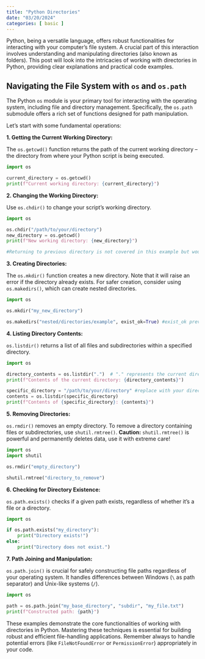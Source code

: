 ```yaml
---
title: "Python Directories"
date: "03/20/2024"
categories: [ basic ]
---
```



Python, being a versatile language, offers robust functionalities for interacting with your computer's file system.  A crucial part of this interaction involves understanding and manipulating directories (also known as folders). This post will look into the intricacies of working with directories in Python, providing clear explanations and practical code examples.

## Navigating the File System with `os` and `os.path`

The Python `os` module is your primary tool for interacting with the operating system, including file and directory management.  Specifically, the `os.path` submodule offers a rich set of functions designed for path manipulation.

Let's start with some fundamental operations:

**1. Getting the Current Working Directory:**

The `os.getcwd()` function returns the path of the current working directory – the directory from where your Python script is being executed.

```python
import os

current_directory = os.getcwd()
print(f"Current working directory: {current_directory}")
```

**2. Changing the Working Directory:**

Use `os.chdir()` to change your script's working directory.

```python
import os

os.chdir("/path/to/your/directory")  
new_directory = os.getcwd()
print(f"New working directory: {new_directory}")

#Returning to previous directory is not covered in this example but would be done by assigning getcwd() to a variable before changing directories
```

**3. Creating Directories:**

The `os.mkdir()` function creates a new directory.  Note that it will raise an error if the directory already exists.  For safer creation, consider using `os.makedirs()`, which can create nested directories.

```python
import os

os.mkdir("my_new_directory")

os.makedirs("nested/directories/example", exist_ok=True) #exist_ok prevents error if directory already exists
```

**4. Listing Directory Contents:**

`os.listdir()` returns a list of all files and subdirectories within a specified directory.

```python
import os

directory_contents = os.listdir(".")  # "." represents the current directory
print(f"Contents of the current directory: {directory_contents}")

specific_directory = "/path/to/your/directory" #replace with your directory
contents = os.listdir(specific_directory)
print(f"Contents of {specific_directory}: {contents}")
```

**5. Removing Directories:**

`os.rmdir()` removes an empty directory. To remove a directory containing files or subdirectories, use `shutil.rmtree()`.  **Caution:** `shutil.rmtree()` is powerful and permanently deletes data, use it with extreme care!

```python
import os
import shutil

os.rmdir("empty_directory")

shutil.rmtree("directory_to_remove")
```

**6. Checking for Directory Existence:**

`os.path.exists()` checks if a given path exists, regardless of whether it's a file or a directory.

```python
import os

if os.path.exists("my_directory"):
    print("Directory exists!")
else:
    print("Directory does not exist.")
```

**7. Path Joining and Manipulation:**

`os.path.join()` is crucial for safely constructing file paths regardless of your operating system. It handles differences between Windows (`\` as path separator) and Unix-like systems (`/`).

```python
import os

path = os.path.join("my_base_directory", "subdir", "my_file.txt")
print(f"Constructed path: {path}")
```


These examples demonstrate the core functionalities of working with directories in Python.  Mastering these techniques is essential for building robust and efficient file-handling applications.  Remember always to handle potential errors (like `FileNotFoundError` or `PermissionError`) appropriately in your code.

